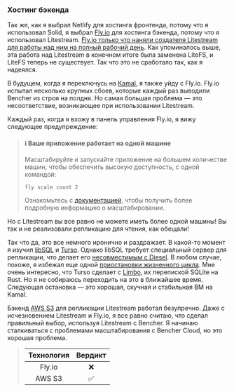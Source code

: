 ### Хостинг бэкенда

Так же, как я выбрал Netlify для хостинга фронтенда, потому что я использовал Solid, я выбрал [Fly.io][fly io] для хостинга бэкенда, потому что я использовал Litestream. [Fly.io только что наняли создателя Litestream для работы над ним на полный рабочий день][fly io sqlite]. Как упоминалось выше, эта работа над Litestream в конечном итоге была заменена LiteFS, и LiteFS теперь не существует. Так что это не сработало так, как я надеялся.

В будущем, когда я переключусь на [Kamal][github kamal], я также уйду с Fly.io. Fly.io испытал несколько крупных сбоев, которые каждый раз выводили Bencher из строя на полдня. Но самая большая проблема — это несоответствие, возникающее при использовании Litestream.

Каждый раз, когда я вхожу в панель управления Fly.io, я вижу следующее предупреждение:

> <h4>ℹ Ваше приложение работает на одной машине</h4>
>
> Масштабируйте и запускайте приложение на большем количестве машин, чтобы обеспечить высокую доступность, с одной командой:
> ```
> fly scale count 2
> ```
> Ознакомьтесь с [документацией](https://fly.io/docs/launch/scale-count/), чтобы получить более подробную информацию о масштабировании.

Но с Litestream вы все равно не можете иметь более одной машины! Вы так и не реализовали репликацию для чтения, как обещали!

Так что да, это все немного иронично и раздражает. В какой-то момент я изучил [libSQL][github libsql] и [Turso][turso]. Однако libSQL требует специальный сервер для репликации, что делает его [несовместимым с Diesel][libsql github issue 1180]. В любом случае, похоже, я избежал еще одной [приостановки жизненного цикла][turso roadmap]. Мне очень интересно, что Turso сделает с [Limbo][github limbo], их перепиской SQLite на Rust. Но я не собираюсь переходить на это в ближайшее время. Следующая остановка — это хорошая, скучная и стабильная ВМ на Kamal.

Бэкенд [AWS S3][aws s3] для репликации Litestream работал безупречно. Даже с исчезновением Litestream и Fly.io, я все равно считаю, что сделал правильный выбор, используя Litestream с Bencher. Я начинаю сталкиваться с проблемами масштабирования с Bencher Cloud, но это хорошая проблема.

> | Технология | Вердикт |
> | :--------: | :-----: |
> |   Fly.io   |    ❌    |
> |   AWS S3   |    ✅    |

[fly io]: https://fly.io/
[fly io sqlite]: https://fly.io/blog/all-in-on-sqlite-litestream/
[github kamal]: https://github.com/basecamp/kamal
[github libsql]: https://github.com/tursodatabase/libsql
[turso]: https://turso.tech/
[libsql github issue 1180]: https://github.com/tursodatabase/libsql/issues/1180
[turso roadmap]: https://turso.tech/blog/upcoming-changes-to-the-turso-platform-and-roadmap
[github limbo]: https://github.com/tursodatabase/limbo
[aws s3]: https://aws.amazon.com/s3/
